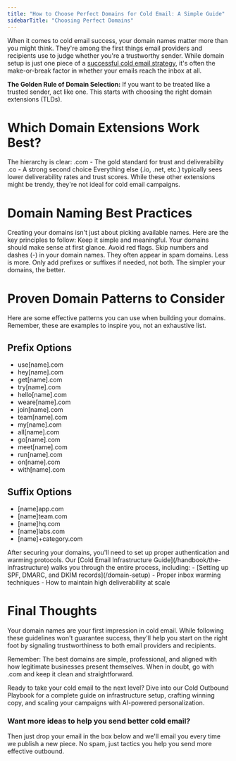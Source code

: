 ```yaml
---
title: "How to Choose Perfect Domains for Cold Email: A Simple Guide"
sidebarTitle: "Choosing Perfect Domains"
---
```



When it comes to cold email success, your domain names matter more than you might think. They're among the first things email providers and recipients use to judge whether you're a trustworthy sender. While domain setup is just one piece of a [successful cold email strategy](/handbook), it's often the make-or-break factor in whether your emails reach the inbox at all.

<Tip> **The Golden Rule of Domain Selection:** If you want to be treated like a trusted sender, act like one. This starts with choosing the right domain extensions (TLDs).</Tip>

# Which Domain Extensions Work Best?
The hierarchy is clear:
.com - The gold standard for trust and deliverability
.co - A strong second choice
Everything else (.io, .net, etc.) typically sees lower deliverability rates and trust scores. While these other extensions might be trendy, they're not ideal for cold email campaigns.

# Domain Naming Best Practices
Creating your domains isn't just about picking available names. Here are the key principles to follow:
Keep it simple and meaningful. Your domains should make sense at first glance.
Avoid red flags. Skip numbers and dashes (-) in your domain names. They often appear in spam domains.
Less is more. Only add prefixes or suffixes if needed, not both. The simpler your domains, the better.

# Proven Domain Patterns to Consider
Here are some effective patterns you can use when building your domains. Remember, these are examples to inspire you, not an exhaustive list.

## Prefix Options
- use[name].com
- hey[name].com
- get[name].com
- try[name].com
- hello[name].com
- weare[name].com
- join[name].com
- team[name].com
- my[name].com
- all[name].com
- go[name].com
- meet[name].com
- run[name].com
- on[name].com
- with[name].com

## Suffix Options
- [name]app.com
- [name]team.com
- [name]hq.com
- [name]labs.com
- [name]+category.com

<Info>
After securing your domains, you'll need to set up proper authentication and warming protocols. Our [Cold Email Infrastructure Guide](/handbook/the-infrastructure) walks you through the entire process, including:
- [Setting up SPF, DMARC, and DKIM records](/domain-setup)
- Proper inbox warming techniques
- How to maintain high deliverability at scale
</Info>

# Final Thoughts
Your domain names are your first impression in cold email. While following these guidelines won't guarantee success, they'll help you start on the right foot by signaling trustworthiness to both email providers and recipients.

Remember: The best domains are simple, professional, and aligned with how legitimate businesses present themselves. When in doubt, go with .com and keep it clean and straightforward.

Ready to take your cold email to the next level? Dive into our Cold Outbound Playbook for a complete guide on infrastructure setup, crafting winning copy, and scaling your campaigns with AI-powered personalization.

### Want more ideas to help you send better cold email?
Then just drop your email in the box below and we'll email you every time we publish a new piece. No spam, just tactics you help you send more effective outbound.

<Newsletter />